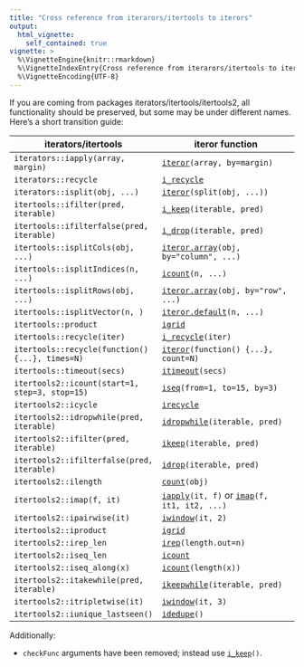 ```yaml
---
title: "Cross reference from iterarors/itertools to iterors"
output:
  html_vignette:
    self_contained: true
vignette: >
  %\VignetteEngine{knitr::rmarkdown}
  %\VignetteIndexEntry{Cross reference from iterarors/itertools to iterors}
  %\VignetteEncoding{UTF-8}
---
```


If you are coming from packages iterators/itertools/itertools2, all
functionality should be preserved, but some may be under different
names. Here's a short transition guide:

| iterators/itertools | iteror function |
| --- | --- |
| `iterators::iapply(array, margin)` | [`iteror`](../reference/iteror.html)`(array, by=margin)` |
| `iterators::recycle` | [`i_recycle`](../reference/i_recycle.html) | 
| `iterators::isplit(obj, ...)` | [`iteror`](../reference/iteror.html)`(split(obj, ...))` |
| `itertools::ifilter(pred, iterable)` | [`i_keep`](../reference/i_keep.html)`(iterable, pred)` |
| `itertools::ifilterfalse(pred, iterable)` | [`i_drop`](../reference/i_drop.html)`(iterable, pred)` |
| `itertools::isplitCols(obj, ...)` | [`iteror.array`](../reference/iteror.array.html)`(obj, by="column", ...)` |
| `itertools::isplitIndices(n, ...)` | [`icount`](../reference/icount.html)`(n, ...)`  |
| `itertools::isplitRows(obj, ...)` | [`iteror.array`](../reference/iteror.array.html)`(obj, by="row", ...)` |
| `itertools::isplitVector(n, )` | [`iteror.default`](../reference/iteror.default.html)`(n, ...)` |
| `itertools::product` | [`igrid`](../reference/igrid.html) |
| `itertools::recycle(iter)` | [`i_recycle`](../reference/i_recycle.html)`(iter)` |
| `itertools::recycle(function() {...}, times=N)` | [`iteror`](../reference/iteror.html)`(function() {...}, count=N)` |
| `itertools::timeout(secs)` | [`itimeout`](../reference/itimeout.html)`(secs)` |
| `itertools2::icount(start=1, step=3, stop=15)` | [`iseq`](../reference/iseq.html)`(from=1, to=15, by=3)` |
| `itertools2::icycle` | [`irecycle`](../reference/irecycle.html) |
| `itertools2::idropwhile(pred, iterable)` | [`idropwhile`](../reference/idropwhile.html)`(iterable, pred)` |
| `itertools2::ifilter(pred, iterable)` | [`ikeep`](../reference/ikeep.html)`(iterable, pred)` |
| `itertools2::ifilterfalse(pred, iterable)` | [`idrop`](../reference/idrop.html)`(iterable, pred)` |
| `itertools2::ilength` | [`count`](../reference/count.html)`(obj)` |
| `itertools2::imap(f, it)` | [`iapply`](../reference/iapply.html)`(it, f)` or [`imap`](../reference/imap.html)`(f, it1, it2, ...)` |
| `itertools2::ipairwise(it)` | [`iwindow`](../reference/iwindow.html)`(it, 2)` |
| `itertools2::iproduct` | [`igrid`](../reference/igrid.html) |
| `itertools2::irep_len` | [`irep`](../reference/irep.html)`(length.out=n)` |
| `itertools2::iseq_len` | [`icount`](../reference/icount.html) |
| `itertools2::iseq_along(x)` | [`icount`](../reference/icount.html)`(length(x))` |
| `itertools2::itakewhile(pred, iterable)` | [`ikeepwhile`](../reference/ikeepwhile.html)`(iterable, pred)`      |
| `itertools2::itripletwise(it)` | [`iwindow`](../reference/iwindow.html)`(it, 3)` |
| `itertools2::iunique_lastseen()` | [`idedupe`](../reference/idedupe.html)`()` |

Additionally: 

  * `checkFunc` arguments have been removed; instead use [`i_keep`](../reference/i_keep.html)`()`.
